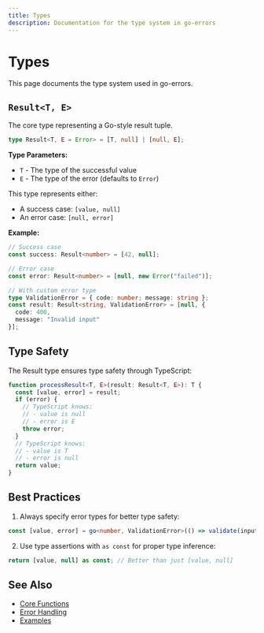 ```yaml
---
title: Types
description: Documentation for the type system in go-errors
---
```


# Types

This page documents the type system used in go-errors.

## `Result<T, E>`

The core type representing a Go-style result tuple.

```typescript
type Result<T, E = Error> = [T, null] | [null, E];
```

**Type Parameters:**
- `T` - The type of the successful value
- `E` - The type of the error (defaults to `Error`)

This type represents either:
- A success case: `[value, null]`
- An error case: `[null, error]`

**Example:**
```typescript
// Success case
const success: Result<number> = [42, null];

// Error case
const error: Result<number> = [null, new Error("failed")];

// With custom error type
type ValidationError = { code: number; message: string };
const result: Result<string, ValidationError> = [null, { 
  code: 400, 
  message: "Invalid input" 
}];
```

## Type Safety

The Result type ensures type safety through TypeScript:

```typescript
function processResult<T, E>(result: Result<T, E>): T {
  const [value, error] = result;
  if (error) {
    // TypeScript knows:
    // - value is null
    // - error is E
    throw error;
  }
  // TypeScript knows:
  // - value is T
  // - error is null
  return value;
}
```

## Best Practices

1. Always specify error types for better type safety:
```typescript
const [value, error] = go<number, ValidationError>(() => validate(input));
```

2. Use type assertions with `as const` for proper type inference:
```typescript
return [value, null] as const; // Better than just [value, null]
```

## See Also

- [Core Functions](/docs/api-reference/core-functions)
- [Error Handling](/docs/api-reference/error-handling)
- [Examples](/docs/examples/basic-usage) 